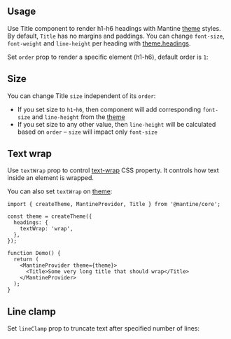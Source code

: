 

## Usage

Use Title component to render h1-h6 headings with Mantine [theme](/theming/theme-object) styles.
By default, `Title` has no margins and paddings.
You can change `font-size`, `font-weight` and `line-height` per heading with [theme.headings](/theming/typography).

Set `order` prop to render a specific element (h1-h6), default order is `1`:

<Demo data={TitleDemos.usage} />

## Size

You can change Title `size` independent of its `order`:

- If you set size to `h1`-`h6`, then component will add corresponding `font-size` and `line-height` from the [theme](/theming/theme-object/)
- If you set size to any other value, then `line-height` will be calculated based on `order` – `size` will impact only `font-size`

<Demo data={TitleDemos.size} />

## Text wrap

Use `textWrap` prop to control [text-wrap](https://developer.mozilla.org/en-US/docs/Web/CSS/text-wrap)
CSS property. It controls how text inside an element is wrapped.

<Demo data={TitleDemos.textWrap} />

You can also set `textWrap` on [theme](/theming/theme-object):

```tsx
import { createTheme, MantineProvider, Title } from '@mantine/core';

const theme = createTheme({
  headings: {
    textWrap: 'wrap',
  },
});

function Demo() {
  return (
    <MantineProvider theme={theme}>
      <Title>Some very long title that should wrap</Title>
    </MantineProvider>
  );
}
```

## Line clamp

Set `lineClamp` prop to truncate text after specified number of lines:

<Demo data={TitleDemos.lineClamp} />
